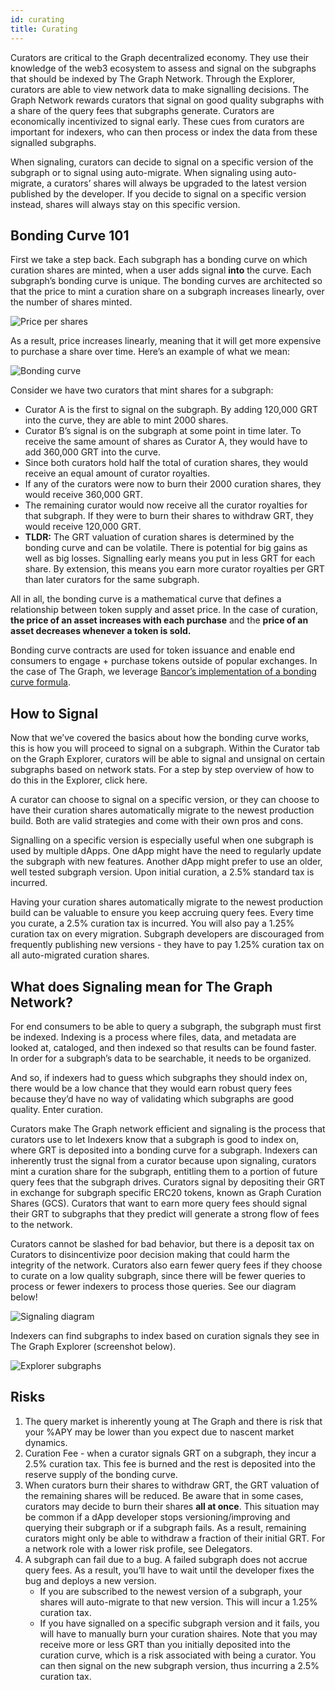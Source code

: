 ```yaml
---
id: curating
title: Curating
---
```


Curators are critical to the Graph decentralized economy. They use their knowledge of the web3 ecosystem to assess and signal on the subgraphs that should be indexed by The Graph Network. Through the Explorer, curators are able to view network data to make signalling decisions. The Graph Network rewards curators that signal on good quality subgraphs with a share of the query fees that subgraphs generate. Curators are economically incentivized to signal early. These cues from curators are important for indexers, who can then process or index the data from these signalled subgraphs.

When signaling, curators can decide to signal on a specific version of the subgraph or to signal using auto-migrate. When signaling using auto-migrate, a curators’ shares will always be upgraded to the latest version published by the developer. If you decide to signal on a specific version instead, shares will always stay on this specific version.


## Bonding Curve 101

First we take a step back. Each subgraph has a bonding curve on which curation shares are minted, when a user adds signal **into** the curve. Each subgraph’s bonding curve is unique. The bonding curves are architected so that the price to mint a curation share on a subgraph increases linearly, over the number of shares minted.

![Price per shares](/img/price-per-share.png)

As a result, price increases linearly, meaning that it will get more expensive to purchase a share over time. Here’s an example of what we mean:

![Bonding curve](/img/bonding-curve.png)

Consider we have two curators that mint shares for a subgraph:
- Curator A is the first to signal on the subgraph. By adding 120,000 GRT into the curve, they are able to mint 2000 shares.
- Curator B’s signal is on the subgraph at some point in time later. To receive the same amount of shares as Curator A, they would have to add 360,000 GRT into the curve.
- Since both curators hold half the total of curation shares, they would receive an equal amount of curator royalties.
- If any of the curators were now to burn their 2000 curation shares, they would receive 360,000 GRT.
- The remaining curator would now receive all the curator royalties for that subgraph. If they were to burn their shares to withdraw GRT, they would receive 120,000 GRT.
- **TLDR:** The GRT valuation of curation shares is determined by the bonding curve and can be volatile. There is potential for big gains as well as big losses. Signalling early means you put in less GRT for each share. By extension, this means you earn more curator royalties per GRT than later curators for the same subgraph.

All in all, the bonding curve is a mathematical curve that defines a relationship between token supply and asset price. In the case of curation, **the price of an asset increases with each purchase** and the **price of an asset decreases whenever a token is sold.**

Bonding curve contracts are used for token issuance and enable end consumers to engage + purchase tokens outside of popular exchanges. In the case of The Graph, we leverage [Bancor’s implementation of a bonding curve formula](https://drive.google.com/file/d/0B3HPNP-GDn7aRkVaV3dkVl9NS2M/view?resourcekey=0-mbIgrdd0B9H8dPNRaeB_TA).

## How to Signal

Now that we’ve covered the basics about how the bonding curve works, this is how you will proceed to signal on a subgraph. Within the Curator tab on the Graph Explorer, curators will be able to signal and unsignal on certain subgraphs based on network stats. For a step by step overview of how to do this in the Explorer, click here.

A curator can choose to signal on a specific version, or they can choose to have their curation shares automatically migrate to the newest production build. Both are valid strategies and come with their own pros and cons.

Signalling on a specific version is especially useful when one subgraph is used by multiple dApps. One dApp might have the need to regularly update the subgraph with new features. Another dApp might prefer to use an older, well tested subgraph version. Upon initial curation, a 2.5% standard tax is incurred.

Having your curation shares automatically migrate to the newest production build can be valuable to ensure you keep accruing query fees. Every time you curate, a 2.5% curation tax is incurred. You will also pay a 1.25% curation tax on every migration. Subgraph developers are discouraged from frequently publishing new versions - they have to pay 1.25% curation tax on all auto-migrated curation shares.

## What does Signaling mean for The Graph Network?

For end consumers to be able to query a subgraph, the subgraph must first be indexed. Indexing is a process where files, data, and metadata are looked at, cataloged, and then indexed so that results can be found faster. In order for a subgraph’s data to be searchable, it needs to be organized.

And so, if indexers had to guess which subgraphs they should index on, there would be a low chance that they would earn robust query fees because they’d have no way of validating which subgraphs are good quality. Enter curation.

Curators make The Graph network efficient and signaling is the process that curators use to let Indexers know that a subgraph is good to index on, where GRT is deposited into a bonding curve for a subgraph. Indexers can inherently trust the signal from a curator because upon signaling, curators mint a curation share for the subgraph, entitling them to a portion of future query fees that the subgraph drives. Curators signal by depositing their GRT in exchange for subgraph specific ERC20 tokens, known as Graph Curation Shares (GCS). Curators that want to earn more query fees should signal their GRT to subgraphs that they predict will generate a strong flow of fees to the network.

Curators cannot be slashed for bad behavior, but there is a deposit tax on Curators to disincentivize poor decision making that could harm the integrity of the network. Curators also earn fewer query fees if they choose to curate on a low quality subgraph, since there will be fewer queries to process or fewer indexers to process those queries. See our diagram below!

![Signaling diagram](/img/curator-signaling.png)

Indexers can find subgraphs to index based on curation signals they see in The Graph Explorer (screenshot below).

![Explorer subgraphs](/img/explorer-subgraphs.png)

## Risks

<ol>
  <li>
    The query market is inherently young at The Graph and there is risk that your %APY may be lower than you expect due to nascent market dynamics.
  </li>
  <li>
    Curation Fee - when a curator signals GRT on a subgraph, they incur a 2.5% curation tax. This fee is burned and the rest is deposited into the reserve supply of the bonding curve.
  </li>
  <li>
    When curators burn their shares to withdraw GRT, the GRT valuation of the remaining shares will be reduced. Be aware that in some cases, curators may decide to burn their shares <b>all at once</b>. This situation may be common if a dApp developer stops versioning/improving and querying their subgraph or if a subgraph fails. As a result, remaining curators might only be able to withdraw a fraction of their initial GRT. For a network role with a lower risk profile, see Delegators.
  </li>
  <li>
    A subgraph can fail due to a bug. A failed subgraph does not accrue query fees. As a result, you’ll have to wait until the developer fixes the bug and deploys a new version.
    <ul>
      <li>
        If you are subscribed to the newest version of a subgraph, your shares will auto-migrate to that new version. This will incur a 1.25% curation tax.
      </li>
      <li>
        If you have signalled on a specific subgraph version and it fails, you will have to manually burn your curation shaires. Note that you may receive more or less GRT than you initially deposited into the curation curve, which is a risk associated with being a curator. You can then signal on the new subgraph version, thus incurring a 2.5% curation tax.
      </li>
    </ul>
  </li>
</ol>
